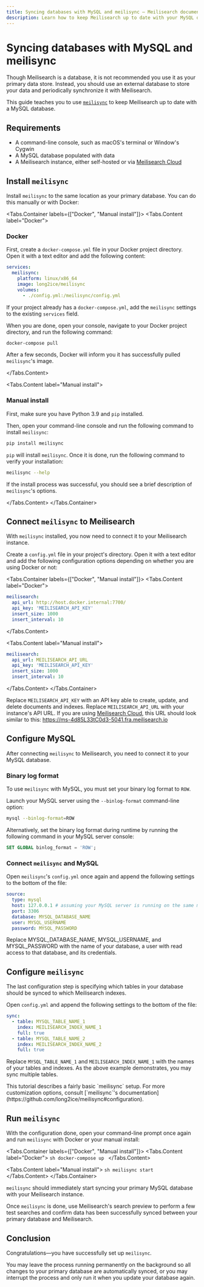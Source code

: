 ```yaml
---
title: Syncing databases with MySQL and meilisync — Meilisearch documentation
description: Learn how to keep Meilisearch up to date with your MySQL database.
---
```


# Syncing databases with MySQL and meilisync

Though Meilisearch is a database, it is not recommended you use it as your primary data store. Instead, you should use an external database to store your data and periodically synchronize it with Meilisearch.

This guide teaches you to use [`meilisync`](https://github.com/long2ice/meilisync) to keep Meilisearch up to date with a MySQL database.

## Requirements

- A command-line console, such as macOS's terminal or Window's Cygwin
- A MySQL database populated with data
- A Meilisearch instance, either self-hosted or via [Meilisearch Cloud](https://meilisearch.com/cloud?utm_campaign=oss&utm_source=docs&utm_medium=meilisync)

## Install `meilisync`

Install `meilisync` to the same location as your primary database. You can do this manually or with Docker:

<Tabs.Container labels={["Docker", "Manual install"]}>
<Tabs.Content label="Docker">
### Docker

First, create a `docker-compose.yml` file in your Docker project directory. Open it with a text editor and add the following content:

```yaml
services:
  meilisync:
    platform: linux/x86_64
    image: long2ice/meilisync
    volumes:
      - ./config.yml:/meilisync/config.yml
```

If your project already has a `docker-compose.yml`, add the `meilisync` settings to the existing `services` field.

When you are done, open your console, navigate to your Docker project directory, and run the following command:

```sh
docker-compose pull
```

After a few seconds, Docker will inform you it has successfully pulled `meilisync`'s image.

</Tabs.Content>

<Tabs.Content label="Manual install">
### Manual install

First, make sure you have Python 3.9 and `pip` installed.

Then, open your command-line console and run the following command to install `meilisync`:

```sh
pip install meilisync
```

`pip` will install `meilisync`. Once it is done, run the following command to verify your installation:

```sh
meilisync --help
```

If the install process was successful, you should see a brief description of `meilisync`'s options.

</Tabs.Content>
</Tabs.Container>

## Connect `meilisync` to Meilisearch

With `meilisync` installed, you now need to connect it to your Meilisearch instance.

Create a `config.yml` file in your project's directory. Open it with a text editor and add the following configuration options depending on whether you are using Docker or not:

<Tabs.Container labels={["Docker", "Manual install"]}>
<Tabs.Content label="Docker">
```yaml
meilisearch:
  api_url: http://host.docker.internal:7700/
  api_key: 'MEILISEARCH_API_KEY'
  insert_size: 1000
  insert_interval: 10
```
</Tabs.Content>

<Tabs.Content label="Manual install">
```yaml
meilisearch:
  api_url: MEILISEARCH_API_URL
  api_key: 'MEILISEARCH_API_KEY'
  insert_size: 1000
  insert_interval: 10
```
</Tabs.Content>
</Tabs.Container>

Replace `MEILISEARCH_API_KEY` with an API key able to create, update, and delete documents and indexes. Replace `MEILISEARCH_API_URL` with your instance's API URL. If you are using [Meilisearch Cloud](https://cloud.meilisearch.com?utm_campaign=oss&utm_source=docs&utm_medium=meilisync), this URL should look similar to this: https://ms-4d85L33tC0d3-5041.fra.meilisearch.io

## Configure MySQL

After connecting `meilisync` to Meilisearch, you need to connect it to your MySQL database.

### Binary log format

To use `meilisync` with MySQL, you must set your binary log format to `ROW`.

Launch your MySQL server using the `--binlog-format` command-line option:

```sh
mysql --binlog-format=ROW
```

Alternatively, set the binary log format during runtime by running the following command in your MySQL server console:

```sql
SET GLOBAL binlog_format = 'ROW';
```

### Connect `meilisync` and MySQL

Open `meilisync`'s `config.yml` once again and append the following settings to the bottom of the file:

```yaml
source:
  type: mysql
  host: 127.0.0.1 # assuming your MySQL server is running on the same machine as `meilisync`
  port: 3306
  database: MYSQL_DATABASE_NAME
  user: MYSQL_USERNAME
  password: MYSQL_PASSWORD
```

Replace MYSQL_DATABASE_NAME, MYSQL_USERNAME, and MYSQL_PASSWORD with the name of your database, a user with read access to that database, and its credentials.

## Configure `meilisync`

The last configuration step is specifying which tables in your database should be synced to which Meilisearch indexes.

Open `config.yml` and append the following settings to the bottom of the file:

```yaml
sync:
  - table: MYSQL_TABLE_NAME_1
    index: MEILISEARCH_INDEX_NAME_1
    full: true
  - table: MYSQL_TABLE_NAME_2
    index: MEILISEARCH_INDEX_NAME_2
    full: true
```

Replace `MYSQL_TABLE_NAME_1` and `MEILISEARCH_INDEX_NAME_1` with the names of your tables and indexes. As the above example demonstrates, you may sync multiple tables.

<Capsule intent="tip" title="Customizing `meilisync`">
This tutorial describes a fairly basic `meilisync` setup. For more customization options, consult [`meilisync`'s documentation](https://github.com/long2ice/meilisync#configuration).
</Capsule>

## Run `meilisync`

With the configuration done, open your command-line prompt once again and run `meilisync` with Docker or your manual install:

<Tabs.Container labels={["Docker", "Manual install"]}>
  <Tabs.Content label="Docker">
    ```sh
    docker-compose up
    ```
  </Tabs.Content>

  <Tabs.Content label="Manual install">
    ```sh
    meilisync start
    ```
  </Tabs.Content>
</Tabs.Container>

`meilisync` should immediately start syncing your primary MySQL database with your Meilisearch instance.

Once `meilisync` is done, use Meilisearch's search preview to perform a few test searches and confirm data has been successfully synced between your primary database and Meilisearch.

## Conclusion

Congratulations—you have successfully set up `meilisync`.

You may leave the process running permanently on the background so all changes to your primary database are automatically synced, or you may interrupt the process and only run it when you update your database again.

